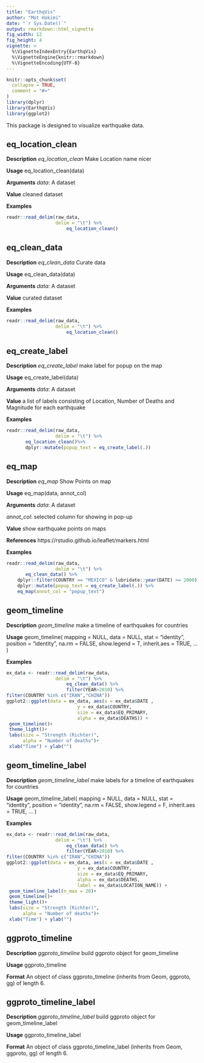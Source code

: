 ```yaml
---
title: "EarthqVis"
author: "Mot Hakimi"
date: "`r Sys.Date()`"
output: rmarkdown::html_vignette
fig_width: 12
fig_height: 4 
vignette: >
  %\VignetteIndexEntry{EarthqVis}
  %\VignetteEngine{knitr::rmarkdown}
  %\VignetteEncoding{UTF-8}
---
```


```r
knitr::opts_chunk$set(
  collapse = TRUE,
  comment = "#>"
)
library(dplyr)
library(EarthqVis)
library(ggplot2)
```
This package is designed to visualize earthquake data.


## eq_location_clean

**Description**
*eq_location_clean* Make Location name nicer

**Usage**
eq_location_clean(data)

**Arguments**
*data*: A dataset

**Value**
cleaned dataset

**Examples**
```r
readr::read_delim(raw_data,
                  delim = "\t") %>%
                      eq_location_clean() 
```

## eq_clean_data
**Description**
*eq_clean_data* Curate data

**Usage**
eq_clean_data(data)

**Arguments**
*data*: A dataset

**Value**
curated dataset

**Examples**
```r
readr::read_delim(raw_data,
                  delim = "\t") %>%
                      eq_location_clean() 
```

## eq_create_label
**Description**
*eq_create_label* make label for popup on the map

**Usage**
eq_create_label(data)

**Arguments**
*data*: A dataset

**Value**
a list of labels consisting of Location, Number of Deaths and Magnitude for each earthquake

**Examples**
```r
readr::read_delim(raw_data,
                  delim = "\t") %>%
       eq_location_clean()%>%
       dplyr::mutate(popup_text = eq_create_label(.)) 
```

## eq_map
**Description**
*eq_map* Show Points on map

**Usage**
eq_map(data, annot_col)

**Arguments**
*data*: A dataset

*annot_col*: selected column for showing in pop-up

**Value**
show earthquake points on maps

**References**
https://rstudio.github.io/leaflet/markers.html

**Examples**
```r
readr::read_delim(raw_data,
                  delim = "\t") %>%
       eq_clean_data() %>%
    dplyr::filter(COUNTRY == "MEXICO" & lubridate::year(DATE) >= 2000) %>%
    dplyr::mutate(popup_text = eq_create_label(.)) %>% 
    eq_map(annot_col = "popup_text")
```

## geom_timeline
**Description**
*geom_timeline* make a timeline of earthquakes for countries

**Usage**
geom_timeline(
  mapping = NULL,
  data = NULL,
  stat = "identity",
  position = "identity",
  na.rm = FALSE,
  show.legend = T,
  inherit.aes = TRUE,
  ...
)

**Examples**
```r
ex_data <- readr::read_delim(raw_data,
                  delim = "\t") %>%
                      eq_clean_data() %>%
                      filter(YEAR>2010) %>%
filter(COUNTRY %in% c("IRAN","CHINA"))
ggplot2::ggplot(data = ex_data, aes(x = ex_data$DATE ,
                          y = ex_data$COUNTRY,
                          size = ex_data$EQ_PRIMARY,
                          alpha = ex_data$DEATHS)) +
 geom_timeline()+
 theme_light()+
 labs(size = "Strength (Richter)",
      alpha = "Number of deaths")+
 xlab("Time") + ylab("")
```

## geom_timeline_label

**Description**
*geom_timeline_label* make labels for a timeline of earthquakes for countries

**Usage**
geom_timeline_label(
  mapping = NULL,
  data = NULL,
  stat = "identity",
  position = "identity",
  na.rm = FALSE,
  show.legend = F,
  inherit.aes = TRUE,
  ...
)

**Examples**
```r
ex_data <- readr::read_delim(raw_data,
                  delim = "\t") %>%
                      eq_clean_data() %>%
                      filter(YEAR>2010) %>%
filter(COUNTRY %in% c("IRAN","CHINA"))
ggplot2::ggplot(data = ex_data, aes(x = ex_data$DATE ,
                          y = ex_data$COUNTRY,
                          size = ex_data$EQ_PRIMARY,
                          alpha = ex_data$DEATHS,
                          label = ex_data$LOCATION_NAME)) +
 geom_timeline_label(n_max = 20)+
 geom_timeline()+
 theme_light()+
 labs(size = "Strength (Richter)",
      alpha = "Number of deaths")+
 xlab("Time") + ylab("")
```

## ggproto_timeline
**Description**
*ggproto_timeline* build ggproto object for geom_timeline

**Usage**
ggproto_timeline

**Format**
An object of class ggproto_timeline (inherits from Geom, ggproto, gg) of length 6.

## ggproto_timeline_label
**Description**
*ggproto_timeline_label* build ggproto object for geom_timeline_label

**Usage**
ggproto_timeline_label

**Format**
An object of class ggproto_timeline_label (inherits from Geom, ggproto, gg) of length 6.
